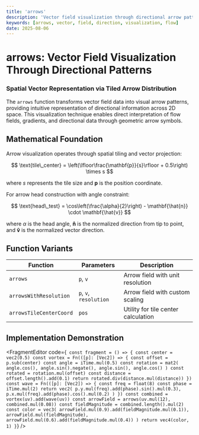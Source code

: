 ```yaml
---
title: 'arrows'
description: 'Vector field visualization through directional arrow patterns'
keywords: [arrows, vector, field, direction, visualization, flow]
date: 2025-08-06
---
```



# arrows: Vector Field Visualization Through Directional Patterns

### Spatial Vector Representation via Tiled Arrow Distribution

The `arrows` function transforms vector field data into visual arrow patterns, providing intuitive representation of directional information across 2D space. This visualization technique enables direct interpretation of flow fields, gradients, and directional data through geometric arrow symbols.

## Mathematical Foundation

Arrow visualization operates through spatial tiling and vector projection:

$$
\text{tile\_center} = \left(\lfloor\frac{\mathbf{p}}{s}\rfloor + 0.5\right) \times s
$$

where $s$ represents the tile size and $\mathbf{p}$ is the position coordinate.

For arrow head construction with angle constraint:

$$
\text{head\_test} = \cos\left(\frac{\alpha}{2}\right) - \mathbf{\hat{n}} \cdot \mathbf{\hat{v}}
$$

where $\alpha$ is the head angle, $\mathbf{\hat{n}}$ is the normalized direction from tip to point, and $\mathbf{\hat{v}}$ is the normalized vector direction.

## Function Variants

| Function                | Parameters              | Description                     |
| ----------------------- | ----------------------- | ------------------------------- |
| `arrows`               | `p`, `v`                | Arrow field with unit resolution |
| `arrowsWithResolution` | `p`, `v`, `resolution`  | Arrow field with custom scaling  |
| `arrowsTileCenterCoord`| `pos`                   | Utility for tile center calculation |

## Implementation Demonstration

<FragmentEditor
        code={`
const fragment = () => {
        const center = vec2(0.5)
        const vortex = Fn(([p]: [Vec2]) => {
                const offset = p.sub(center)
                const angle = iTime.mul(0.5)
                const rotation = mat2(
                        angle.cos(), angle.sin().negate(),
                        angle.sin(), angle.cos()
                )
                const rotated = rotation.mul(offset)
                const distance = offset.length().add(0.1)
                return rotated.div(distance.mul(distance))
        })
        const wave = Fn(([p]: [Vec2]) => {
                const freq = float(8)
                const phase = iTime.mul(2)
                return vec2(
                        p.y.mul(freq).add(phase).sin().mul(0.3),
                        p.x.mul(freq).add(phase).cos().mul(0.2)
                )
        })
        const combined = vortex(uv).add(wave(uv))
        const arrowField = arrows(uv.mul(12), combined.mul(0.08))
        const fieldMagnitude = combined.length().mul(2)
        const color = vec3(
                arrowField.mul(0.9).add(fieldMagnitude.mul(0.1)),
                arrowField.mul(fieldMagnitude),
                arrowField.mul(0.6).add(fieldMagnitude.mul(0.4))
        )
        return vec4(color, 1)
}`}
/>